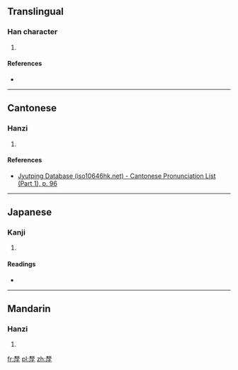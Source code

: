 ==Translingual==

===Han character===
{{Han char|rn=39|rad=子|as=11|sn=14|four=5824<sub>7</sub>|canj=十大一弓木 (JKMND)|ids=⿸[[𠩺]][[子]]}}

# {{defn|Han|sort=子11}}

====References====
* {{Han ref|kx=0280.220|dkj=07022|dj=0549.210|hdz=21018.140|uh=5B77|ud=23415|bh=E17D|bd=57725}}

----

==Cantonese==

===Hanzi===
{{yue-hanzi|jyut=[[lei4]]|y=lei4}}

# {{defn|lang=yue|sort=子11}}

====References====
* [http://www.iso10646hk.net/jp/document/download.jsp Jyutping Database (iso10646hk.net) - Cantonese Pronunciation List (Part 1), p. 96]

----

==Japanese==

===Kanji===
{{ja-kanji|grade=|rs=子11}}

# {{defn|lang=ja|sort=子11}}

====Readings====
* {{ja-readings|on=[[り]] (ri)|kun=[[ふたご]] (futago)}}

----

==Mandarin==

===Hanzi===
{{cmn-hanzi|pin=[[lí]] ([[li2]]), [[rù]] ([[ru4]])|wg=li<sup>2</sup>, ju<sup>4</sup>}}

# {{defn|lang=cmn|sort=子11}}

[[fr:孷]]
[[pl:孷]]
[[zh:孷]]